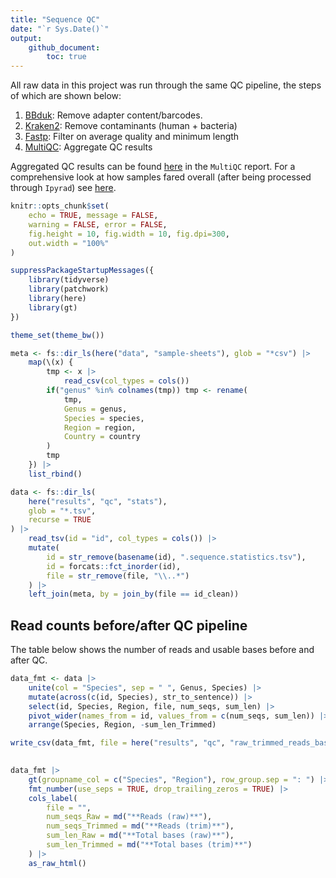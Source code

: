 ```yaml
---
title: "Sequence QC"
date: "`r Sys.Date()`"
output: 
    github_document:
        toc: true
---
```


All raw data in this project was run through the same QC pipeline, the steps of
which are shown below:

1. [BBduk][bbduk]: Remove adapter content/barcodes.
2. [Kraken2][kraken]: Remove contaminants (human + bacteria)
3. [Fastp][fastp]: Filter on average quality and minimum length
4. [MultiQC][multiqc]: Aggregate QC results

Aggregated QC results can be found [here][qchtml] in the `MultiQC` report. For
a comprehensive look at how samples fared overall (after being processed through
`Ipyrad`) see [here][resultsipy].

```r
knitr::opts_chunk$set(
    echo = TRUE, message = FALSE, 
    warning = FALSE, error = FALSE,
    fig.height = 10, fig.width = 10, fig.dpi=300,
    out.width = "100%"
)

suppressPackageStartupMessages({
    library(tidyverse)
    library(patchwork)
    library(here)
    library(gt)
})

theme_set(theme_bw())

meta <- fs::dir_ls(here("data", "sample-sheets"), glob = "*csv") |>
    map(\(x) {
        tmp <- x |>
            read_csv(col_types = cols())
        if("genus" %in% colnames(tmp)) tmp <- rename(
            tmp, 
            Genus = genus,
            Species = species,
            Region = region,
            Country = country
        )
        tmp
    }) |>
    list_rbind()
```

```r
data <- fs::dir_ls(
    here("results", "qc", "stats"),
    glob = "*.tsv",
    recurse = TRUE
) |>
    read_tsv(id = "id", col_types = cols()) |>
    mutate(
        id = str_remove(basename(id), ".sequence.statistics.tsv"),
        id = forcats::fct_inorder(id),
        file = str_remove(file, "\\..*")
    ) |>
    left_join(meta, by = join_by(file == id_clean))
```

## Read counts before/after QC pipeline

The table below shows the number of reads and usable bases before and after
QC.

```r
data_fmt <- data |>
    unite(col = "Species", sep = " ", Genus, Species) |>
    mutate(across(c(id, Species), str_to_sentence)) |>
    select(id, Species, Region, file, num_seqs, sum_len) |>
    pivot_wider(names_from = id, values_from = c(num_seqs, sum_len)) |>
    arrange(Species, Region, -sum_len_Trimmed)

write_csv(data_fmt, file = here("results", "qc", "raw_trimmed_reads_bases.csv"))

    
data_fmt |>
    gt(groupname_col = c("Species", "Region"), row_group.sep = ": ") |>
    fmt_number(use_seps = TRUE, drop_trailing_zeros = TRUE) |>
    cols_label(
        file = "",
        num_seqs_Raw = md("**Reads (raw)**"),
        num_seqs_Trimmed = md("**Reads (trim)**"),
        sum_len_Raw = md("**Total bases (raw)**"),
        sum_len_Trimmed = md("**Total bases (trim)**")
    ) |>
    as_raw_html()
```


[bbduk]: https://jgi.doe.gov/data-and-tools/software-tools/bbtools/bb-tools-user-guide/bbduk-guide/
[kraken]: https://github.com/DerrickWood/kraken2/tree/master
[fastp]: https://github.com/OpenGene/fastp
[multiqc]: https://seqera.io/multiqc/
[qchtml]: https://github.com/a-lud/sea-snake-dart/tree/main/results/qc/multiqc
[resultsipy]: 
